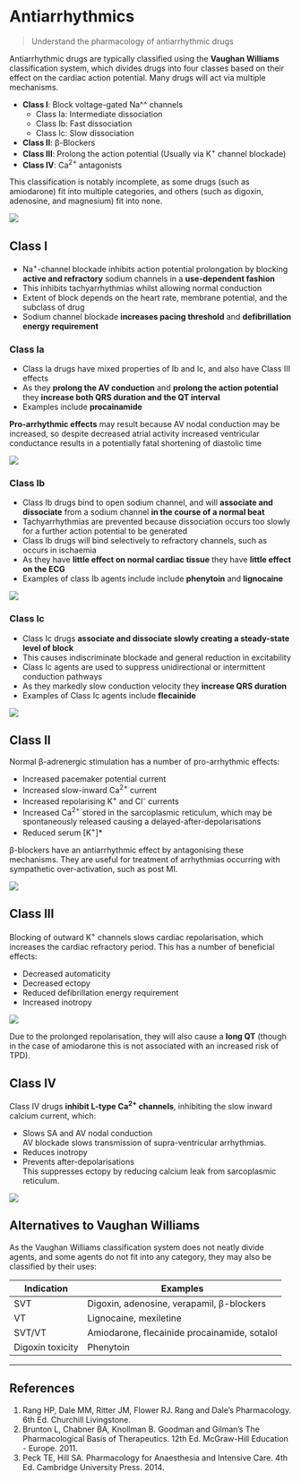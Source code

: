 # Antiarrhythmics

> Understand the pharmacology of antiarrhythmic drugs

Antiarrhythmic drugs are typically classified using the **Vaughan Williams** classification system, which divides drugs into four classes based on their effect on the cardiac action potential. Many drugs will act via multiple mechanisms.

* **Class I**: Block voltage-gated Na^^ channels
    * Class Ia: Intermediate dissociation
    * Class Ib: Fast dissociation
    * Class Ic: Slow dissociation
* **Class II**: β-Blockers
* **Class III**: Prolong the action potential (Usually via K^+^ channel blockade)
* **Class IV**: Ca^2+^ antagonists

This classification is notably incomplete, as some drugs (such as amiodarone) fit into multiple categories, and others (such as digoxin, adenosine, and magnesium) fit into none.

<img src="resources/ventricular-ap.svg">


## Class I

* Na^+^-channel blockade inhibits action potential prolongation by blocking  **active and refractory** sodium channels in a **use-dependent fashion**
* This inhibits tachyarrhythmias whilst allowing normal conduction
* Extent of block depends on the heart rate, membrane potential, and the subclass of drug
* Sodium channel blockade **increases pacing threshold** and **defibrillation energy requirement**

### Class Ia{#ia}

* Class Ia drugs have mixed properties of Ib and Ic, and also have Class III effects
* As they **prolong the AV conduction** and **prolong the action potential** they **increase both QRS duration and the QT interval**
* Examples include **procainamide**

**Pro-arrhythmic effects** may result because AV nodal conduction may be increased, so despite decreased atrial activity increased ventricular conductance results in a potentially fatal shortening of diastolic time

<img src="resources/ventricular-ap-Ia.svg">

### Class Ib{#ib}

* Class Ib drugs bind to open sodium channel, and will **associate and dissociate** from a sodium channel **in the course of a normal beat**
* Tachyarrhythmias are prevented because dissociation occurs too slowly for a further action potential to be generated
* Class Ib drugs will bind selectively to refractory channels, such as occurs in ischaemia
* As they have **little effect on normal cardiac tissue** they have **little effect on the ECG**
* Examples of class Ib agents include include **phenytoin** and **lignocaine**

<img src="resources/ventricular-ap-Ib.svg">

### Class Ic{#ic}

* Class Ic drugs **associate and dissociate slowly creating a steady-state level of block**
* This causes indiscriminate blockade and general reduction in excitability
* Class Ic agents are used to suppress unidirectional or intermittent conduction pathways
* As they markedly slow conduction velocity they **increase QRS duration**
* Examples of Class Ic agents include **flecainide**

<img src="resources/ventricular-ap-Ic.svg">


## Class II{#ii}

Normal β-adrenergic stimulation has a number of pro-arrhythmic effects:

* Increased pacemaker potential current
* Increased slow-inward Ca^2+^ current
* Increased repolarising K^+^ and Cl^-^ currents
* Increased Ca^2+^ stored in the sarcoplasmic reticulum, which may be spontaneously released causing a delayed-after-depolarisations
* Reduced serum [K^+^]*

β-blockers have an antiarrhythmic effect by antagonising these mechanisms. They are useful for treatment of arrhythmias occurring with sympathetic over-activation, such as post MI.

<img src="resources/pacemaker-betablock.svg">


## Class III{#iii}

Blocking of outward K^+^ channels slows cardiac repolarisation, which increases the cardiac refractory period. This has a number of beneficial effects:

* Decreased automaticity
* Decreased ectopy
* Reduced defibrillation energy requirement
* Increased inotropy

<img src="resources/ventricular-ap-III.svg">

Due to the prolonged repolarisation, they will also cause a **long QT** (though in the case of amiodarone this is not associated with an increased risk of TPD).

## Class IV{#iv}

Class IV drugs **inhibit L-type Ca^2+^ channels**, inhibiting the slow inward calcium current, which:

* Slows SA and AV nodal conduction\
AV blockade slows transmission of supra-ventricular arrhythmias.
* Reduces inotropy
* Prevents after-depolarisations\
This suppresses ectopy by reducing calcium leak from sarcoplasmic reticulum.

<img src="resources/pacemaker-cablock.svg">


## Alternatives to Vaughan Williams

As the Vaughan Williams classification system does not neatly divide agents, and some agents do not fit into any category, they may also be classified by their uses:

|Indication|Examples|
|--|--|
|SVT|Digoxin, adenosine, verapamil, β-blockers|
|VT|Lignocaine, mexiletine|
|SVT/VT|Amiodarone, flecainide procainamide, sotalol|
|Digoxin toxicity|Phenytoin|

---
## References

1. Rang HP, Dale MM, Ritter JM, Flower RJ. Rang and Dale's Pharmacology. 6th Ed. Churchill Livingstone.
2. Brunton L, Chabner BA, Knollman B. Goodman and Gilman's The Pharmacological Basis of Therapeutics. 12th Ed. McGraw-Hill Education - Europe. 2011.
3. Peck TE, Hill SA. Pharmacology for Anaesthesia and Intensive Care. 4th Ed. Cambridge University Press. 2014.